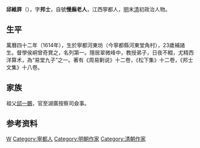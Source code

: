 '''邱維屏'''（{{bd|1614年||1679年|catIdx=Q}}），字'''邦士'''，自號'''慢廡老人'''，江西寧都人，[[明|明]]末[[清|清]]初政治人物。

== 生平 ==
萬曆四十二年（1614年），生於寧都河東坊（今寧都縣河東堂角村），23歲補諸生。督學侯峒曾奇賞之，名列第一。隱居翠微峰中，教授弟子，日夜不輟，尤精西洋算术，為“易堂九子”之一。著有《周易剿说》十二卷，《松下集》十二卷，《邦士文集》十八卷。

== 家族 ==
祖父[[邱一鵬|邱一鵬]]，官至湖廣按察司僉事。

== 参考资料 ==
{{reflist}}

{{易堂九子}}
{{明清之际江西诸子}}
{{Authority control}}

{{DEFAULTSORT:}}
[[Category:邱姓|W]]
[[Category:寧都人|Category:寧都人]]
[[Category:明朝作家|Category:明朝作家]]
[[Category:清朝作家|Category:清朝作家]]


{{明朝人物小作品}}
